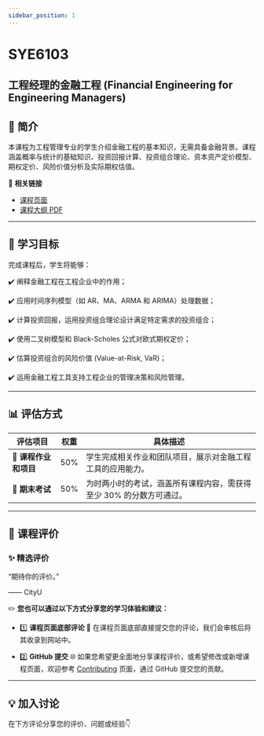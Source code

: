 ```yaml
---
sidebar_position: 1
---
```


# SYE6103
## 工程经理的金融工程 (Financial Engineering for Engineering Managers)

## **📘 简介**
本课程为工程管理专业的学生介绍金融工程的基本知识，无需具备金融背景。课程涵盖概率与统计的基础知识、投资回报计算、投资组合理论、资本资产定价模型、期权定价、风险价值分析及实际期权估值。

🔗 **相关链接**
- [课程页面](https://www.cityu.edu.hk/catalogue/pg/202425/course/SYE6103.htm)
- [课程大纲 PDF](https://www.cityu.edu.hk/catalogue/pg/202425/course/SYE6103.pdf)

---

## **🎯 学习目标**

完成课程后，学生将能够：

✔️ 阐释金融工程在工程企业中的作用；

✔️ 应用时间序列模型（如 AR、MA、ARMA 和 ARIMA）处理数据；

✔️ 计算投资回报，运用投资组合理论设计满足特定需求的投资组合；

✔️ 使用二叉树模型和 Black-Scholes 公式对欧式期权定价；

✔️ 估算投资组合的风险价值 (Value-at-Risk, VaR)；

✔️ 运用金融工程工具支持工程企业的管理决策和风险管理。

---

## **📊 评估方式**

| **评估项目**                  | **权重** | **具体描述**                                                                                       |
|------------------------------|---------|---------------------------------------------------------------------------------------------------|
| **📂 课程作业和项目**           | 50%      | 学生完成相关作业和团队项目，展示对金融工程工具的应用能力。                                              |
| **📝 期末考试**               | 50%      | 为时两小时的考试，涵盖所有课程内容，需获得至少 30% 的分数方可通过。                                          |

---

## **💬 课程评价**

### ✨ **精选评价**
<div className={commentStyles.commentBox}>
    <p className={commentStyles.commentText}>
        “期待你的评价。”
    </p>
    <p className={commentStyles.commentAuthor}>—— CityU</p>
</div>

✏️ **您也可以通过以下方式分享您的学习体验和建议：**

- 1️⃣ **课程页面底部评论**
💬 在课程页面底部直接提交您的评论，我们会审核后将其收录到网站中。

- 2️⃣ **GitHub 提交**
🌐 如果您希望更全面地分享课程评价，或希望修改或新增课程页面，欢迎参考 [Contributing](https://penjc.github.io/cityU-navigator/contributing) 页面，通过 GitHub 提交您的贡献。

---

## **💡 加入讨论**

在下方评论分享您的评价、问题或经验👇
<Utterances />